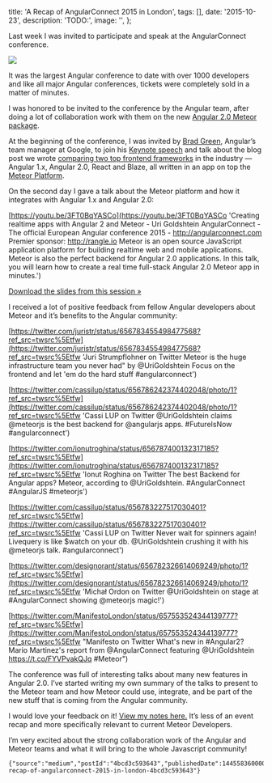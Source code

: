 
  title: 'A Recap of AngularConnect 2015 in London',
  tags: [],
  date: '2015-10-23',
  description: 'TODO:',
  image: '',
};


Last week I was invited to participate and speak at the AngularConnect conference.

![](https://github.com/the-guild-org/oneblog/blob/master/img/704/1*fW_4Miryv7D-RRykz3OUjw.jpeg?raw=true)

It was the largest Angular conference to date with over 1000 developers and like all major Angular conferences, tickets were completely sold in a matter of minutes.

I was honored to be invited to the conference by the Angular team, after doing a lot of collaboration work with them on the new [Angular 2.0 Meteor package](http://angular-meteor.com/angular2).

At the beginning of the conference, I was invited by [Brad Green](https://twitter.com/bradlygreen), Angular’s team manager at Google, to join his [Keynote speech](https://youtu.be/UxjgUjVpe24?t=9m56s) and talk about the blog post we wrote [comparing two top frontend frameworks](http://info.meteor.com/blog/comparing-performance-of-blaze-react-angular-meteor-and-angular-2-with-meteor]) in the industry — Angular 1.x, Angular 2.0, React and Blaze, all written in an app on top the [Meteor Platform](https://www.meteor.com/why-meteor/features).

On the second day I gave a talk about the Meteor platform and how it integrates with Angular 1.x and Angular 2.0:

[https://youtu.be/3FT0BqYASCo](https://youtu.be/3FT0BqYASCo 'Creating realtime apps with Angular 2 and Meteor - Uri Goldshtein AngularConnect - The official European Angular conference 2015 - http://angularconnect.com Premier sponsor: http://rangle.io Meteor is an open source JavaScript application platform for building realtime web and mobile applications. Meteor is also the perfect backend for Angular 2.0 applications. In this talk, you will learn how to create a real time full-stack Angular 2.0 Meteor app in minutes.')

[Download the slides from this session »](https://www.icloud.com/keynote/000XFHp2pQR8_LJ9BFb1RUlMQ#AngularConnect)

I received a lot of positive feedback from fellow Angular developers about Meteor and it’s benefits to the Angular community:

[https://twitter.com/juristr/status/656783455498477568?ref_src=twsrc%5Etfw](https://twitter.com/juristr/status/656783455498477568?ref_src=twsrc%5Etfw 'Juri Strumpflohner on Twitter Meteor is the huge infrastructure team you never had" by @UriGoldshtein Focus on the frontend and let 'em do the hard stuff #angularconnect')

[https://twitter.com/cassilup/status/656786242374402048/photo/1?ref_src=twsrc%5Etfw](https://twitter.com/cassilup/status/656786242374402048/photo/1?ref_src=twsrc%5Etfw 'Cassi LUP on Twitter @UriGoldshtein claims @meteorjs is the best backend for @angularjs apps. #FutureIsNow #angularconnect')

[https://twitter.com/ionutroghina/status/656787400132317185?ref_src=twsrc%5Etfw](https://twitter.com/ionutroghina/status/656787400132317185?ref_src=twsrc%5Etfw 'Ionut Roghina on Twitter The best Backend for Angular apps? Meteor, according to @UriGoldshtein. #AngularConnect #AngularJS #meteorjs')

[https://twitter.com/cassilup/status/656783227517030401?ref_src=twsrc%5Etfw](https://twitter.com/cassilup/status/656783227517030401?ref_src=twsrc%5Etfw 'Cassi LUP on Twitter Never wait for spinners again! Livequery is like $watch on your db. @UriGoldshtein crushing it with his @meteorjs talk. #angularconnect')

[https://twitter.com/designorant/status/656782326614069249/photo/1?ref_src=twsrc%5Etfw](https://twitter.com/designorant/status/656782326614069249/photo/1?ref_src=twsrc%5Etfw 'Michał Ordon on Twitter @UriGoldshtein on stage at #AngularConnect showing @meteorjs magic!')

[https://twitter.com/ManifestoLondon/status/657553524344139777?ref_src=twsrc%5Etfw](https://twitter.com/ManifestoLondon/status/657553524344139777?ref_src=twsrc%5Etfw "Manifesto on Twitter What's new in #Angular2? Mario Martinez's report from @AngularConnect featuring @UriGoldshtein https://t.co/FYVPvakQJq #Meteor")

The conference was full of interesting talks about many new features in Angular 2.0. I’ve started writing my own summary of the talks to present to the Meteor team and how Meteor could use, integrate, and be part of the new stuff that is coming from the Angular community.

I would love your feedback on it! [View my notes here.](https://meteor.quip.com/5nkIAfdndFbM) It’s less of an event recap and more specifically relevant to current Meteor Developers.

I’m very excited about the strong collaboration work of the Angular and Meteor teams and what it will bring to the whole Javascript community!

```backmatter
{"source":"medium","postId":"4bcd3c593643","publishedDate":1445583600000,"url":"https://blog.meteor.com/a-recap-of-angularconnect-2015-in-london-4bcd3c593643"}
```

